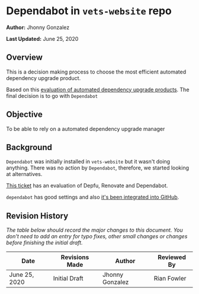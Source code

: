 # Dependabot in `vets-website` repo

**Author:** Jhonny Gonzalez

**Last Updated:** June 25, 2020

## Overview

This is a decision making process to choose the most efficient automated dependency upgrade product.

Based on this [evaluation of automated dependency upgrade products](https://github.com/department-of-veterans-affairs/va.gov-team/issues/9537). The final decision is to go with `Dependabot`

## Objective

To be able to rely on a automated dependency upgrade manager

## Background

`Dependabot` was initially installed in `vets-website` but it wasn't doing anything. There was no action by `Dependabot`, therefore, we started looking at alternatives.

[This ticket](https://github.com/department-of-veterans-affairs/va.gov-team/issues/9537) has an evaluation of Depfu, Renovate and Dependabot.

`dependabot` has good settings and also [it's been integrated into GitHub](https://dependabot.com/blog/hello-github/).

## Revision History

*The table below should record the major changes to this document. You don't need to add an entry for typo fixes, other small changes or changes before finishing the initial draft.*

| Date          | Revisions Made | Author          | Reviewed By |
| ------------- | -------------- | --------------- | ----------- |
| June 25, 2020 | Initial Draft  | Jhonny Gonzalez | Rian Fowler |
